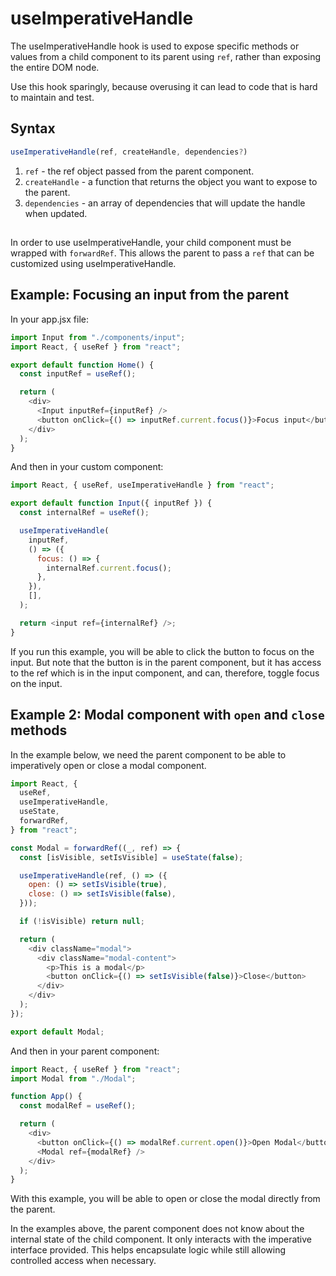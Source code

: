 
# useImperativeHandle

The useImperativeHandle hook is used to expose specific methods or values from a child component to its parent using `ref`, rather than exposing the entire DOM node.

<Callout>
  Use this hook sparingly, because overusing it can lead to code that is hard to
  maintain and test.
</Callout>

## Syntax

```js
useImperativeHandle(ref, createHandle, dependencies?)
```

1. `ref` - the ref object passed from the parent component.
2. `createHandle` - a function that returns the object you want to expose to the parent.
3. `dependencies` - an array of dependencies that will update the handle when updated.

##

In order to use useImperativeHandle, your child component must be wrapped with `forwardRef`. This allows the parent to pass a `ref` that can be customized using useImperativeHandle.

## Example: Focusing an input from the parent

In your app.jsx file:

```js copy filename="app.jsx"
import Input from "./components/input";
import React, { useRef } from "react";

export default function Home() {
  const inputRef = useRef();

  return (
    <div>
      <Input inputRef={inputRef} />
      <button onClick={() => inputRef.current.focus()}>Focus input</button>
    </div>
  );
}
```

And then in your custom component:

```js copy filename="input.jsx"
import React, { useRef, useImperativeHandle } from "react";

export default function Input({ inputRef }) {
  const internalRef = useRef();

  useImperativeHandle(
    inputRef,
    () => ({
      focus: () => {
        internalRef.current.focus();
      },
    }),
    [],
  );

  return <input ref={internalRef} />;
}
```

If you run this example, you will be able to click the button to focus on the input. But note that the button is in the parent component, but it has access to the ref which is in the input component, and can, therefore, toggle focus on the input.

## Example 2: Modal component with `open` and `close` methods

In the example below, we need the parent component to be able to imperatively open or close a modal component.

```js copy filename="modal.jsx"
import React, {
  useRef,
  useImperativeHandle,
  useState,
  forwardRef,
} from "react";

const Modal = forwardRef((_, ref) => {
  const [isVisible, setIsVisible] = useState(false);

  useImperativeHandle(ref, () => ({
    open: () => setIsVisible(true),
    close: () => setIsVisible(false),
  }));

  if (!isVisible) return null;

  return (
    <div className="modal">
      <div className="modal-content">
        <p>This is a modal</p>
        <button onClick={() => setIsVisible(false)}>Close</button>
      </div>
    </div>
  );
});

export default Modal;
```

And then in your parent component:

```js copy filename="app.jsx"
import React, { useRef } from "react";
import Modal from "./Modal";

function App() {
  const modalRef = useRef();

  return (
    <div>
      <button onClick={() => modalRef.current.open()}>Open Modal</button>
      <Modal ref={modalRef} />
    </div>
  );
}
```

With this example, you will be able to open or close the modal directly from the parent.

<Callout type="info">
  In the examples above, the parent component does not know about the internal
  state of the child component. It only interacts with the imperative interface
  provided. This helps encapsulate logic while still allowing controlled access
  when necessary.
</Callout>
